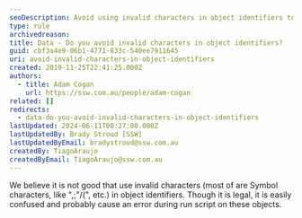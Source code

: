 ```yaml
---
seoDescription: Avoid using invalid characters in object identifiers to prevent errors and improve script run times.
type: rule
archivedreason:
title: Data - Do you avoid invalid characters in object identifiers?
guid: cbf3a4e9-06b1-4771-833c-540ee7911645
uri: avoid-invalid-characters-in-object-identifiers
created: 2019-11-25T22:41:25.000Z
authors:
  - title: Adam Cogan
    url: https://ssw.com.au/people/adam-cogan
related: []
redirects:
  - data-do-you-avoid-invalid-characters-in-object-identifiers
lastUpdated: 2024-06-11T00:27:00.000Z
lastUpdatedBy: Brady Stroud [SSW]
lastUpdatedByEmail: bradystroud@ssw.com.au
createdBy: TiagoAraujo
createdByEmail: TiagoAraujo@ssw.com.au
---
```


We believe it is not good that use invalid characters (most of are Symbol characters, like ",;"\/(", etc.) in object identifiers. Though it is legal, it is easily confused and probably cause an error during run script on these objects.
